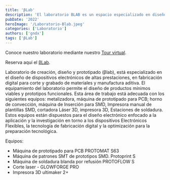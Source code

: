 ```yaml
---
title: 'βLab'
description: 'El laboratorio BLAB es un espacio especializado en diseño dispositivos Electrónicos Flexibles.'
pubDate: '2022'
heroImage: '/Laboratorio-Blab.jpeg'
categories: ['Laboratorio']
authors: ['gndx']
tags: ['βLab']
---
```


Conoce nuestro laboratorio mediante nuestro <a href="https://ceintecci.github.io/Beta_lab_virtual_tour/" target="_blank">Tour virtual</a>.


Reserva aquí el <a href="https://docs.google.com/forms/d/e/1FAIpQLSeXDg3Y-V8f4DodiTsgGqM3ByGaaaaHTEeT6JjPv07nL-8U8w/viewform" target="_blank">βLab</a>.

Laboratorio de creación, diseño y prototipado (βlab), está especializado en el diseño de dispositivos electrónicos de altas prestaciones, en fabricación digital para corte y grabado de materiales y manufactura aditiva. El equipamiento del laboratorio permite el diseño de productos mínimos viables y prototipos funcionales. Esta área de trabajo está adecuada con los siguientes equipos: metalizadora, máquina de prototipado para PCB; horno de convección, máquina de Inserción para SMD, Impresora manual de plantillas SMD, cortadora Láser 3D, impresora 3D, Estaciones de soldadura. Estos equipos están dispuestos para el diseño electrónico enfocado a la aplicación y la investigación en torno a los dispositivos Electrónicos Flexibles, la tecnología de fabricación digital y la optimización para la preparación tecnológica.

Equipos:
-	Máquina de prototipado para PCB PROTOMAT S63 
-	Máquina de patrones SMT de prototipos SMD. Protoprint S 
-	Máquina de soldadura blanda por refusión PROTOFLOW S 
-	Corte laser - GLOWFORGE PRO 
-	Impresora 3D ultimaker 2+
